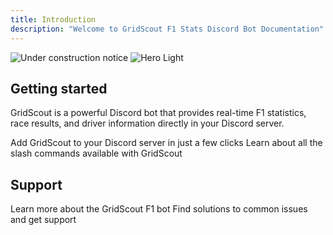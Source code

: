 ```yaml
---
title: Introduction
description: "Welcome to GridScout F1 Stats Discord Bot Documentation"
---
```


<img
  className="block"
  src="/images/notice.png"
  alt="Under construction notice"
/>
<img className="block" src="/images/hero.png" alt="Hero Light" />

## Getting started

GridScout is a powerful Discord bot that provides real-time F1 statistics, race results, and driver information directly in your Discord server.

<CardGroup cols={2}>
  <Card title="Inviting the Bot" icon="plus" href="/inviting">
    Add GridScout to your Discord server in just a few clicks
  </Card>
  <Card title="Commands Overview" icon="terminal" href="/commands">
    Learn about all the slash commands available with GridScout
  </Card>
</CardGroup>

## Support

<CardGroup cols={2}>
  <Card title="About GridScout" icon="circle-info" href="/support/about">
    Learn more about the GridScout F1 bot
  </Card>
  <Card title="Troubleshooting" icon="wrench" href="/support/troubleshooting">
    Find solutions to common issues and get support
  </Card>
</CardGroup>
